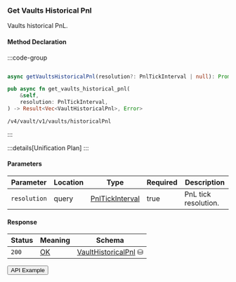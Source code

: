 
### Get Vaults Historical Pnl

Vaults historical PnL.

#### Method Declaration

:::code-group

```python [Python]

```

```typescript [TypeScript]
async getVaultsHistoricalPnl(resolution?: PnlTickInterval | null): Promise<Data>
```

```rust [Rust]
pub async fn get_vaults_historical_pnl(
    &self,
    resolution: PnlTickInterval,
) -> Result<Vec<VaultHistoricalPnl>, Error>
```

```url [API]
/v4/vault/v1/vaults/historicalPnl
```

:::

:::details[Unification Plan]
:::

#### Parameters

| Parameter           | Location | Type               | Required    | Description             |
| ------------------- | -------- | ------------------ | ----------- | ----------------------- |
| `resolution`        | query    | [PnlTickInterval]  | true        | PnL tick resolution.    |

#### Response

| Status | Meaning     | Schema                          |
| ------ | ----------- | ------------------------------- |
| `200`  | [OK]        | [VaultHistoricalPnl] ⛁          |

<Button href="https://indexer.v4testnet.dydx.exchange/v4/vault/v1/megavault/historicalPnl?resolution=day">API Example</Button>

[PnlTickInterval]: /types/pnl_tick_interval
[OK]: /types/ok
[VaultHistoricalPnl]: /types/vault_historical_pnl
